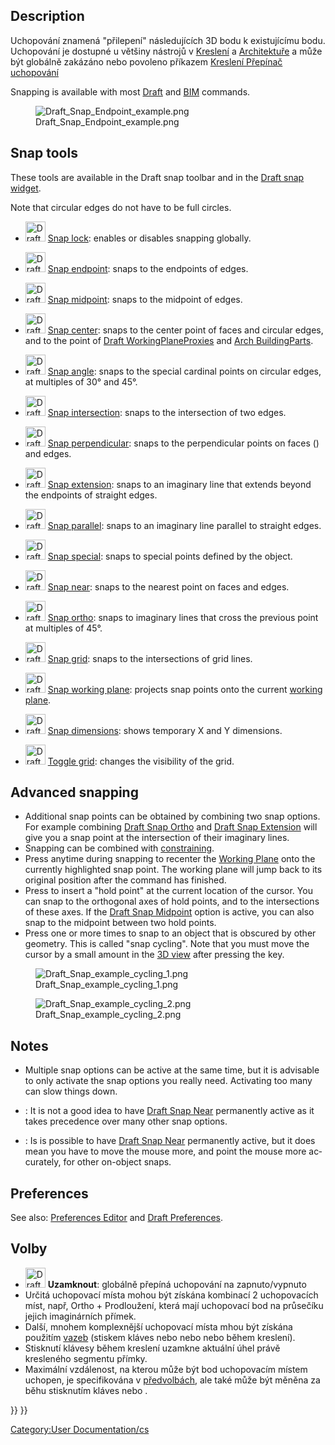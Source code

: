 <languages/>

<div lang="en" dir="ltr" class="mw-content-ltr">
{{Docnav
|[[Draft_snap_widget|Snap widget]]
|[[Draft_Constrain|Constrain]]
|[[Draft_Workbench|Draft]]
|IconL=
|IconR=
|IconC=Workbench_Draft.svg
}}
</div>

{{TOCright}}

<div lang="en" dir="ltr" class="mw-content-ltr">
== Description ==
</div>

<div class="mw-translate-fuzzy">
Uchopování znamená "přilepení" následujících 3D bodu k existujícímu bodu. Uchopování je dostupné u většiny nástrojů v  [[Draft_Workbench/cs|Kreslení]] a [[Arch_Workbench/cs|Architektuře]] a může být globálně zakázáno nebo povoleno příkazem [[#Options|Kreslení Přepínač uchopování]]
</div>

<div lang="en" dir="ltr" class="mw-content-ltr">
Snapping is available with most [[Draft_Workbench|Draft]] and [[BIM_Workbench|BIM]] commands.
</div>

[[Image:Draft_Snap_Endpoint_example.png]]
<div lang="en" dir="ltr" class="mw-content-ltr">
{{Caption|Snapping to the endpoint of an edge}}
</div>

<div lang="en" dir="ltr" class="mw-content-ltr">
== Snap tools ==
</div>

<div lang="en" dir="ltr" class="mw-content-ltr">
These tools are available in the Draft snap toolbar and in the [[Draft_snap_widget|Draft snap widget]].
</div>

<div lang="en" dir="ltr" class="mw-content-ltr">
Note that circular edges do not have to be full circles.
</div>

<div lang="en" dir="ltr" class="mw-content-ltr">
* [[Image:Draft_Snap_Lock.svg|32px]] [[Draft_Snap_Lock|Snap lock]]: enables or disables snapping globally.
</div>

<div lang="en" dir="ltr" class="mw-content-ltr">
* [[Image:Draft_Snap_Endpoint.svg|32px]] [[Draft_Snap_Endpoint|Snap endpoint]]: snaps to the endpoints of edges.
</div>

<div lang="en" dir="ltr" class="mw-content-ltr">
* [[Image:Draft_Snap_Midpoint.svg|32px]] [[Draft_Snap_Midpoint|Snap midpoint]]: snaps to the midpoint of edges.
</div>

<div lang="en" dir="ltr" class="mw-content-ltr">
* [[Image:Draft_Snap_Center.svg|32px]] [[Draft_Snap_Center|Snap center]]: snaps to the center point of faces and circular edges, and to the {{PropertyData|Placement}} point of [[Draft_WorkingPlaneProxy|Draft WorkingPlaneProxies]] and [[Arch_BuildingPart|Arch BuildingParts]].
</div>

<div lang="en" dir="ltr" class="mw-content-ltr">
* [[Image:Draft_Snap_Angle.svg|32px]] [[Draft_Snap_Angle|Snap angle]]: snaps to the special cardinal points on circular edges, at multiples of 30° and 45°.
</div>

<div lang="en" dir="ltr" class="mw-content-ltr">
* [[Image:Draft_Snap_Intersection.svg|32px]] [[Draft_Snap_Intersection|Snap intersection]]: snaps to the intersection of two edges.
</div>

<div lang="en" dir="ltr" class="mw-content-ltr">
* [[Image:Draft_Snap_Perpendicular.svg|32px]] [[Draft_Snap_Perpendicular|Snap perpendicular]]: snaps to the perpendicular points on faces ({{Version|0.21}}) and edges.
</div>

<div lang="en" dir="ltr" class="mw-content-ltr">
* [[Image:Draft_Snap_Extension.svg|32px]] [[Draft_Snap_Extension|Snap extension]]: snaps to an imaginary line that extends beyond the endpoints of straight edges.
</div>

<div lang="en" dir="ltr" class="mw-content-ltr">
* [[Image:Draft_Snap_Parallel.svg|32px]] [[Draft_Snap_Parallel|Snap parallel]]: snaps to an imaginary line parallel to straight edges.
</div>

<div lang="en" dir="ltr" class="mw-content-ltr">
* [[Image:Draft_Snap_Special.svg|32px]] [[Draft_Snap_Special|Snap special]]: snaps to special points defined by the object.
</div>

<div lang="en" dir="ltr" class="mw-content-ltr">
* [[Image:Draft_Snap_Near.svg|32px]] [[Draft_Snap_Near|Snap near]]: snaps to the nearest point on faces and edges.
</div>

<div lang="en" dir="ltr" class="mw-content-ltr">
* [[Image:Draft_Snap_Ortho.svg|32px]] [[Draft_Snap_Ortho|Snap ortho]]: snaps to imaginary lines that cross the previous point at multiples of 45°.
</div>

<div lang="en" dir="ltr" class="mw-content-ltr">
* [[Image:Draft_Snap_Grid.svg|32px]] [[Draft_Snap_Grid|Snap grid]]: snaps to the intersections of grid lines.
</div>

<div lang="en" dir="ltr" class="mw-content-ltr">
* [[Image:Draft_Snap_WorkingPlane.svg|32px]] [[Draft_Snap_WorkingPlane|Snap working plane]]: projects snap points onto the current [[Draft_SelectPlane|working plane]].
</div>

<div lang="en" dir="ltr" class="mw-content-ltr">
* [[Image:Draft_Snap_Dimensions.svg|32px]] [[Draft_Snap_Dimensions|Snap dimensions]]: shows temporary X and Y dimensions.
</div>

<div lang="en" dir="ltr" class="mw-content-ltr">
* [[Image:Draft_ToggleGrid.svg|32px]] [[Draft_ToggleGrid|Toggle grid]]: changes the visibility of the grid.
</div>

<div lang="en" dir="ltr" class="mw-content-ltr">
== Advanced snapping ==
</div>

<div lang="en" dir="ltr" class="mw-content-ltr">
* Additional snap points can be obtained by combining two snap options. For example combining [[Draft_Snap_Ortho|Draft Snap Ortho]] and [[Draft_Snap_Extension|Draft Snap Extension]] will give you a snap point at the intersection of their imaginary lines.
* Snapping can be combined with [[Draft_Constrain|constraining]].
* Press {{KEY|D}} anytime during snapping to recenter the [[Draft_Snap_WorkingPlane|Working Plane]] onto the currently highlighted snap point. The working plane will jump back to its original position after the command has finished. {{Version|1.1}}
* Press {{KEY|Q}} to insert a "hold point" at the current location of the cursor. You can snap to the orthogonal axes of hold points, and to the intersections of these axes. If the [[Draft_Snap_Midpoint|Draft Snap Midpoint]] option is active, you can also snap to the midpoint between two hold points.
* Press {{KEY|`}} one or more times to snap to an object that is obscured by other geometry. This is called "snap cycling". Note that you must move the cursor by a small amount in the [[3D_view|3D view]] after pressing the key.
</div>

[[Image:Draft_Snap_example_cycling_1.png]]
<div lang="en" dir="ltr" class="mw-content-ltr">
{{Caption|Snap cycling 1: The red rectangle was created first therefore it has snap priority. Without snap cycling you cannot snap to the green rectangle where it is overlapped by the red rectangle.}}
</div>

[[Image:Draft_Snap_example_cycling_2.png]]
<div lang="en" dir="ltr" class="mw-content-ltr">
{{Caption|Snap cycling 2: After using the snap cycle key once the green rectangle receives snap priority. Snapping to the midpoint of the overlapped green edge is now possible.}}
</div>

<div lang="en" dir="ltr" class="mw-content-ltr">
== Notes ==
</div>

<div lang="en" dir="ltr" class="mw-content-ltr">
* Multiple snap options can be active at the same time, but it is advisable to only activate the snap options you really need. Activating too many can slow things down.
* {{VersionMinus|1.0}}: It is not a good idea to have [[Draft_Snap_Near|Draft Snap Near]] permanently active as it takes precedence over many other snap options.
* {{Version|1.1}}: Is is possible to have [[Draft_Snap_Near|Draft Snap Near]] permanently active, but it does mean you have to move the mouse more, and point the mouse more accurately, for other on-object snaps.
</div>

<div lang="en" dir="ltr" class="mw-content-ltr">
== Preferences ==
</div>

<div lang="en" dir="ltr" class="mw-content-ltr">
See also: [[Preferences_Editor|Preferences Editor]] and [[Draft_Preferences|Draft Preferences]].
</div>

<div class="mw-translate-fuzzy">
==Volby==
* [[Image:Draft_Snap_Lock.svg|32px]] '''Uzamknout''': globálně přepíná uchopování na zapnuto/vypnuto
* Určitá uchopovací místa mohou být získána kombinací 2 uchopovacích míst, např, Ortho + Prodloužení, která mají uchopovací bod na průsečíku jejich imaginárních přímek.
* Další, mnohem komplexnější uchopovací místa mhou být získána použitím [[Draft Constrain|vazeb]] (stiskem kláves {{KEY|SHIFT}} nebo {{KEY|X}} nebo {{KEY|Y}} nebo {{KEY|Z}} během kreslení).
* Stisknutí klávesy {{KEY|L}} během kreslení uzamkne aktuální úhel právě kresleného segmentu přímky.
* Maximální vzdálenost, na kterou může být bod uchopovacím místem uchopen, je specifikována v [[Draft Preferences|předvolbách]], ale také může být měněna za běhu stisknutím kláves {{KEY|<nowiki>[</nowiki>}} nebo {{KEY|<nowiki>]</nowiki>}}.
</div>


<div class="mw-translate-fuzzy">
[[Category:User Documentation/cs]]
</div>

{{Draft Tools navi{{#translation:}}}}
{{Userdocnavi{{#translation:}}}}
